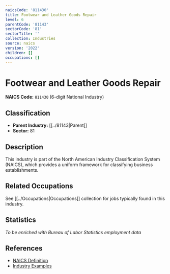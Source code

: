 ```yaml
---
naicsCode: '811430'
title: Footwear and Leather Goods Repair
level: 6
parentCode: '81143'
sectorCode: '81'
sectorTitle: ''
collection: Industries
source: naics
version: '2022'
children: []
occupations: []
---
```

# Footwear and Leather Goods Repair

**NAICS Code:** `811430` (6-digit National Industry)

## Classification

- **Parent Industry:** [[../81143|Parent]]
- **Sector:** 81

## Description

This industry is part of the North American Industry Classification System (NAICS), which provides a uniform framework for classifying business establishments.

## Related Occupations

See [[../Occupations|Occupations]] collection for jobs typically found in this industry.

## Statistics

*To be enriched with Bureau of Labor Statistics employment data*

## References

- [NAICS Definition](https://www.census.gov/naics/)
- [Industry Examples](https://www.census.gov/naics/2022NAICS/)

